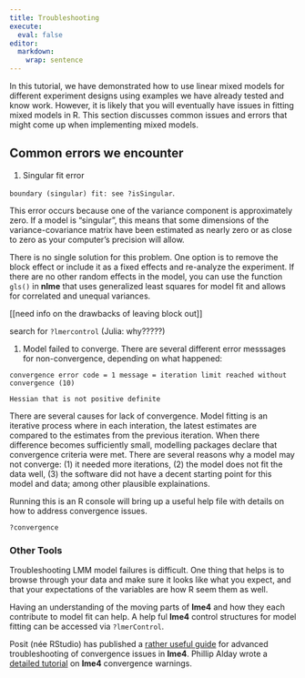 ```yaml
---
title: Troubleshooting
execute: 
  eval: false
editor: 
  markdown: 
    wrap: sentence
---
```


In this tutorial, we have demonstrated how to use linear mixed models for different experiment designs using examples we have already tested and know work. However, it is likely that you will eventually have issues in fitting mixed models in R. This section discusses common issues and errors that might come up when implementing mixed models.

## Common errors we encounter

1. Singular fit error 

`boundary (singular) fit: see ?isSingular`.

This error occurs because one of the variance component is approximately zero. If a model is "singular", this means that some dimensions of the variance-covariance matrix have been estimated as nearly zero or as close to zero as your computer's precision will allow. 

There is no single solution for this problem. One option is to remove the block effect or include it as a fixed effects and re-analyze the experiment. If there are no other random effects in the model, you can use the function `gls()` in **nlme** that uses generalized least squares for model fit and allows for correlated and unequal variances. 

[[need info on the drawbacks of leaving block out]]

search for `?lmercontrol` (Julia: why?????)

1.  Model failed to converge. There are several different error messsages for non-convergence, depending on what happened:

```convergence error code = 1 message = iteration limit reached without convergence (10)```


```Hessian that is not positive definite```

There are several causes for lack of convergence. Model fitting is an iterative process where in each interation, the latest estimates are compared to the estimates from the previous iteration. When there difference becomes sufficiently small, modelling packages declare that convergence criteria were met. There are several reasons why a model may not converge: (1) it needed more iterations, (2) the model does not fit the data well, (3) the software did not have a decent starting point for this model and data; among other plausible explainations.

Running this is an R console will bring up a useful help file with details on how to address convergence issues.

```
?convergence
```

### Other Tools

Troubleshooting LMM model failures is difficult. One thing that helps is to browse through your data and make sure it looks like what you expect, and that your expectations of the variables are how R seem them as well. 



Having an understanding of the moving parts of **lme4** and how they each contribute to model fit can help. A help ful **lme4** control structures for model fitting can be accessed via `
?lmerControl`. 

Posit (née RStudio) has published a [rather useful guide](https://rstudio-pubs-static.s3.amazonaws.com/33653_57fc7b8e5d484c909b615d8633c01d51.html) for advanced troubleshooting of convergence issues in **lme4**. Phillip Alday wrote a [detailed tutorial](https://rpubs.com/palday/lme4-singular-convergence) on **lme4** convergence warnings. 

